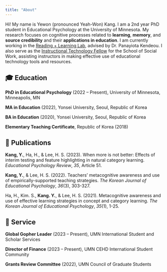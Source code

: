 ```yaml
---
title: "About"
---
```


Hi! My name is Yewon (pronounced Yeah-Won) Kang. I am a 2nd year PhD student in Educational Psychology at the University of Minnesota. My research focuses on cognitive processes related to **learning**, **memory**, and **source credibility** and their **applications in education**. I am currently working in the [Reading + Learning Lab](https://edpsych.umn.edu/research/labs/reading-learning), advised by Dr. Panayiota Kendeou. I also serve as the [Instructional Technology Fellow](https://academics.cehd.umn.edu/digital-education/yewon-kang/) for the School of Social Work, assisting instructors in making effective use of educational technology tools and resources.

## 🎓 Education

**PhD in Educational Psychology** (2022 -- Present), University of Minnesota, Minneapolis, MN

**MA in Education** (2022), Yonsei University, Seoul, Republic of Korea

**BA in Education** (2020), Yonsei University, Seoul, Republic of Korea

**Elementary Teaching Certificate**, Republic of Korea (2018)

## 📜 Publications

**Kang, Y.**, Ha, H., & Lee, H. S. (2023). When more is not better: Effects of interim testing and feature highlighting in natural category learning. *Educational Psychology Review*, *35*, Article 51.

**Kang, Y.**, & Lee, H. S. (2022). Teachers' metacognitive awareness and use of empirically-supported teaching strategies. *The Korean Journal of Educational Psychology*, *36*(3), 303-327.

Ha, H., Kim. S., **Kang. Y.**, & Lee, H. S. (2021). Metacognitive awareness and use of effective learning strategies in concept and category learning. *The Korean Journal of Educational Psychology*, *35*(1), 1-25.

## 💁 Service

**Global Gopher Leader** (2023 -- Present), UMN International Student and Scholar Services 

**Director of Finance** (2023 -- Present), UMN CEHD International Student Community 

**Grants Review Committee** (2022), UMN Council of Graduate Students
